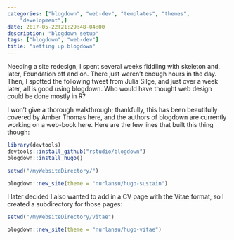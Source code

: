 ```yaml
---
categories: ["blogdown", "web-dev", "templates", "themes",
    "development",]
date: 2017-05-22T21:29:48-04:00
description: "blogdown setup"
tags: ["blogdown", "web-dev"]
title: "setting up blogdown"
---
```


Needing a site redesign, I spent several weeks fiddling with skeleton and, later, Foundation off and on. There just weren't enough hours in the day. Then, I spotted the following tweet from Julia Silge, and just over a week later, all is good using blogdown. Who would have thought web design could be done mostly in R?

I won't give a thorough walkthrough; thankfully, this has been beautifully covered by Amber Thomas here, and the authors of blogdown are currently working on a web-book here. Here are the few lines that built this thing though:

```r
library(devtools)
devtools::install_github("rstudio/blogdown")
blogdown::install_hugo()

setwd("/myWebsiteDirectory/")

blogdown::new_site(theme = "nurlansu/hugo-sustain")
```

I later decided I also wanted to add in a CV page with the Vitae format, so I created a subdirectory for those pages:

```r
setwd("/myWebsiteDirectory/vitae")

blogdown::new_site(theme = "nurlansu/hugo-vitae")
```
